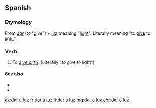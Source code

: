 {{also|dar à luz}}

==Spanish==
===Etymology===
From ''[[dar#Spanish|dar]]'' (to "give") + ''[[luz]]'' meaning "[[light]]". Literally meaning "to [[give]] to [[light]]".
===Verb===
{{head|es|verb|head='''[[dar#Spanish|dar]] [[a#Spanish|a]] [[luz#Spanish|luz]]'''}}

# {{context|idiomatic|lang=es}} To [[give birth]]. (Literally "to give to light")

====See also====
* {{l|es|nacer}}
* {{l|es|parir}}

[[az:dar a luz]]
[[fr:dar a luz]]
[[lt:dar a luz]]
[[mg:dar a luz]]
[[chr:dar a luz]]